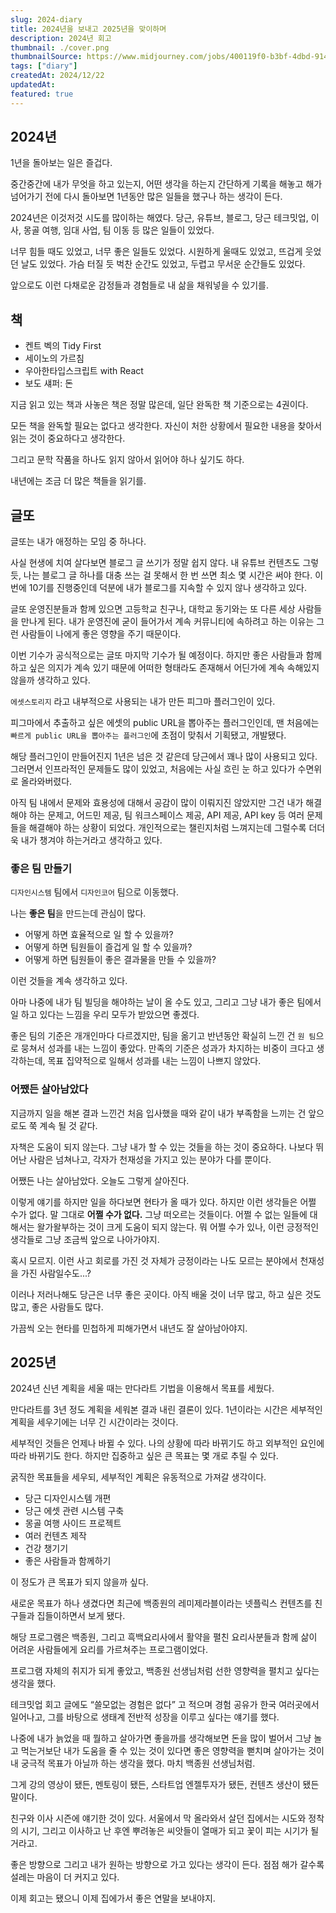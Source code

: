 ```yaml
---
slug: 2024-diary
title: 2024년을 보내고 2025년을 맞이하며
description: 2024년 회고
thumbnail: ./cover.png
thumbnailSource: https://www.midjourney.com/jobs/400119f0-b3bf-4dbd-914b-2bc07b9a3abb?index=0
tags: ["diary"]
createdAt: 2024/12/22
updatedAt:
featured: true
---
```



## 2024년

1년을 돌아보는 일은 즐겁다.

중간중간에 내가 무엇을 하고 있는지, 어떤 생각을 하는지 간단하게 기록을 해놓고
해가 넘어가기 전에 다시 돌아보면 1년동안 많은 일들을 했구나 하는 생각이 든다.

2024년은 이것저것 시도를 많이하는 해였다.
당근, 유튜브, 블로그, 당근 테크밋업, 이사, 몽골 여행, 임대 사업, 팀 이동 등 많은 일들이 있었다.

너무 힘들 때도 있었고, 너무 좋은 일들도 있었다. 시원하게 울때도 있었고, 뜨겁게 웃었던 날도 있었다.
가슴 터질 듯 벅찬 순간도 있었고, 두렵고 무서운 순간들도 있었다.

앞으로도 이런 다채로운 감정들과 경험들로 내 삶을 채워넣을 수 있기를.

## 책

- 켄트 벡의 Tidy First
- 세이노의 가르침
- 우아한타입스크립트 with React
- 보도 섀퍼: 돈

지금 읽고 있는 책과 사놓은 책은 정말 많은데, 일단 완독한 책 기준으로는 4권이다.

모든 책을 완독할 필요는 없다고 생각한다. 자신이 처한 상황에서 필요한 내용을 찾아서 읽는 것이 중요하다고 생각한다.

그리고 문학 작품을 하나도 읽지 않아서 읽어야 하나 싶기도 하다.

내년에는 조금 더 많은 책들을 읽기를.

## 글또

글또는 내가 애정하는 모임 중 하나다.

사실 현생에 치여 살다보면 블로그 글 쓰기가 정말 쉽지 않다.
내 유튜브 컨텐츠도 그렇듯, 나는 블로그 글 하나를 대충 쓰는 걸 못해서 한 번 쓰면 최소 몇 시간은 써야 한다.
이번에 10기를 진행중인데 덕분에 내가 블로그를 지속할 수 있지 않나 생각하고 있다.

글또 운영진분들과 함께 있으면 고등학교 친구나, 대학교 동기와는 또 다른 세상 사람들을 만나게 된다.
내가 운영진에 굳이 들어가서 계속 커뮤니티에 속하려고 하는 이유는 그런 사람들이 나에게 좋은 영향을 주기 때문이다.

이번 기수가 공식적으로는 글또 마지막 기수가 될 예정이다.
하지만 좋은 사람들과 함께하고 싶은 의지가 계속 있기 때문에 어떠한 형태라도 존재해서 어딘가에 계속 속해있지 않을까 생각하고 있다.

`에셋스토리지` 라고 내부적으로 사용되는 내가 만든 피그마 플러그인이 있다.

피그마에서 추출하고 싶은 에셋의 public URL을 뽑아주는 플러그인인데, 맨 처음에는 `빠르게 public URL을 뽑아주는 플러그인`에 초점이 맞춰서 기획됐고, 개발됐다.

해당 플러그인이 만들어진지 1년은 넘은 것 같은데 당근에서 꽤나 많이 사용되고 있다.
그러면서 인프라적인 문제들도 많이 있었고, 처음에는 사실 흐린 눈 하고 있다가 수면위로 올라와버렸다.

아직 팀 내에서 문제와 효용성에 대해서 공감이 많이 이뤄지진 않았지만 그건 내가 해결해야 하는 문제고,
어드민 제공, 팀 워크스페이스 제공, API 제공, API key 등 여러 문제들을 해결해야 하는 상황이 되었다.
개인적으로는 챌린지처럼 느껴지는데 그럴수록 더더욱 내가 챙겨야 하는거라고 생각하고 있다.

### 좋은 팀 만들기

`디자인시스템` 팀에서 `디자인코어` 팀으로 이동했다.

나는 **좋은 팀**을 만드는데 관심이 많다.

- 어떻게 하면 효율적으로 일 할 수 있을까?
- 어떻게 하면 팀원들이 즐겁게 일 할 수 있을까?
- 어떻게 하면 팀원들이 좋은 결과물을 만들 수 있을까?

이런 것들을 계속 생각하고 있다.

아마 나중에 내가 팀 빌딩을 해야하는 날이 올 수도 있고,
그리고 그냥 내가 좋은 팀에서 일 하고 있다는 느낌을 우리 모두가 받았으면 좋겠다.

좋은 팀의 기준은 개개인마다 다르겠지만, 팀을 옮기고 반년동안 확실히 느낀 건 `원 팀`으로 뭉쳐서 성과를 내는 느낌이 좋았다.
만족의 기준은 성과가 차지하는 비중이 크다고 생각하는데, 목표 집약적으로 일해서 성과를 내는 느낌이 나쁘지 않았다.

### 어쨌든 살아남았다

지금까지 일을 해본 결과 느낀건 처음 입사했을 때와 같이 내가 부족함을 느끼는 건 앞으로도 쭉 계속 될 것 같다.

자책은 도움이 되지 않는다. 그냥 내가 할 수 있는 것들을 하는 것이 중요하다.
나보다 뛰어난 사람은 넘쳐나고, 각자가 천재성을 가지고 있는 분야가 다를 뿐이다.

어쨌든 나는 살아남았다. 오늘도 그렇게 살아진다.

이렇게 얘기를 하지만 일을 하다보면 현타가 올 때가 있다.
하지만 이런 생각들은 어쩔 수가 없다. 말 그대로 **어쩔 수가 없다.** 그냥 떠오르는 것들이다.
어쩔 수 없는 일들에 대해서는 왈가왈부하는 것이 크게 도움이 되지 않는다.
뭐 어쩔 수가 있나, 이런 긍정적인 생각들로 그냥 조금씩 앞으로 나아가야지.

혹시 모르지. 이런 사고 회로를 가진 것 자체가 긍정이라는 나도 모르는 분야에서 천재성을 가진 사람일수도...?

이러나 저러나해도 당근은 너무 좋은 곳이다.
아직 배울 것이 너무 많고, 하고 싶은 것도 많고, 좋은 사람들도 많다.

가끔씩 오는 현타를 민첩하게 피해가면서 내년도 잘 살아남아야지.

## 2025년

2024년 신년 계획을 세울 때는 만다라트 기법을 이용해서 목표를 세웠다.

만다라트를 3년 정도 계획을 세워본 결과 내린 결론이 있다.
1년이라는 시간은 세부적인 계획을 세우기에는 너무 긴 시간이라는 것이다.

세부적인 것들은 언제나 바뀔 수 있다. 나의 상황에 따라 바뀌기도 하고 외부적인 요인에 따라 바뀌기도 한다.
하지만 집중하고 싶은 큰 목표는 몇 개로 추릴 수 있다.

굵직한 목표들을 세우되, 세부적인 계획은 유동적으로 가져갈 생각이다.

- 당근 디자인시스템 개편
- 당근 에셋 관련 시스템 구축
- 몽골 여행 사이드 프로젝트
- 여러 컨텐츠 제작
- 건강 챙기기
- 좋은 사람들과 함께하기

이 정도가 큰 목표가 되지 않을까 싶다.

새로운 목표가 하나 생겼다면
최근에 백종원의 레미제라블이라는 넷플릭스 컨텐츠를 친구들과 집들이하면서 보게 됐다.

해당 프로그램은 백종원, 그리고 흑백요리사에서 활약을 펼친 요리사분들과 함께 삶이 어려운 사람들에게 요리를 가르쳐주는 프로그램이었다.

프로그램 자체의 취지가 되게 좋았고, 백종원 선생님처럼 선한 영향력을 펼치고 싶다는 생각을 했다.

테크밋업 회고 글에도 “쓸모없는 경험은 없다” 고 적으며 경험 공유가 한국 여러곳에서 일어나고, 그를 바탕으로 생태계 전반적 성장을 이루고 싶다는 얘기를 했다.

나중에 내가 늙었을 때 뭘하고 살아가면 좋을까를 생각해보면 돈을 많이 벌어서 그냥 놀고 먹는거보단
내가 도움을 줄 수 있는 것이 있다면 좋은 영향력을 뻗치며 살아가는 것이 내 궁극적 목표가 아닐까 하는 생각을 했다.
마치 백종원 선생님처럼.

그게 강의 영상이 됐든, 멘토링이 됐든, 스타트업 엔젤투자가 됐든, 컨텐츠 생산이 됐든말이다.

친구와 이사 시즌에 얘기한 것이 있다.
서울에서 막 올라와서 살던 집에서는 시도와 정착의 시기,
그리고 이사하고 난 후엔 뿌려놓은 씨앗들이 열매가 되고 꽃이 피는 시기가 될거라고.

좋은 방향으로 그리고 내가 원하는 방향으로 가고 있다는 생각이 든다.
점점 해가 갈수록 설레는 마음이 더 커지고 있다.

이제 회고는 됐으니 이제 집에가서 좋은 연말을 보내야지.
